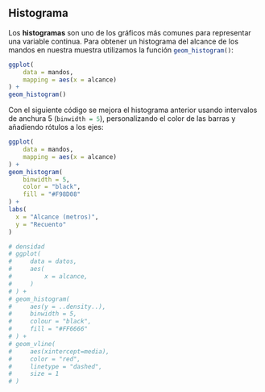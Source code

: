 ## Histograma {#histogram}

Los **histogramas** son uno de los gráficos más comunes para representar una variable continua. Para obtener un histograma del alcance de los mandos en nuestra muestra utilizamos la función `geom_histogram()`{.R}: 

```r
ggplot(
    data = mandos,
    mapping = aes(x = alcance)
) +
geom_histogram() 
```

Con el siguiente código se mejora el histograma anterior usando intervalos de anchura $5$ (`binwidth = 5`{.R}), personalizando el color de las barras y añadiendo rótulos a los ejes:

```r
ggplot(
    data = mandos,
    mapping = aes(x = alcance)
) +
geom_histogram(
    binwidth = 5,
    color = "black",
    fill = "#F98D08"
) + 
labs( 
  x = "Alcance (metros)",
  y = "Recuento"
)
```





```r
# densidad
# ggplot(
#     data = datos,
#     aes(
#         x = alcance,
#     )
# ) +
# geom_histogram(
#     aes(y = ..density..),
#     binwidth = 5,
#     colour = "black",
#     fill = "#FF6666"
# ) +
# geom_vline(
#     aes(xintercept=media),
#     color = "red",
#     linetype = "dashed",
#     size = 1
# )    
```
